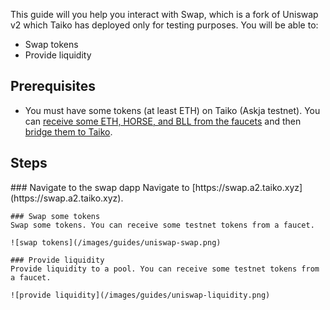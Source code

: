 
This guide will you help you interact with Swap, which is a fork of Uniswap v2 which Taiko has deployed only for testing purposes. You will be able to:
- Swap tokens
- Provide liquidity

## Prerequisites

- You must have some tokens (at least ETH) on Taiko (Askja testnet). You can [receive some ETH, HORSE, and BLL from the faucets](/docs/guides/receive-tokens) and then [bridge them to Taiko](/docs/guides/use-the-bridge).

## Steps

<Steps>
    ### Navigate to the swap dapp
    Navigate to [https://swap.a2.taiko.xyz](https://swap.a2.taiko.xyz).

    ### Swap some tokens
    Swap some tokens. You can receive some testnet tokens from a faucet.

    ![swap tokens](/images/guides/uniswap-swap.png)

    ### Provide liquidity
    Provide liquidity to a pool. You can receive some testnet tokens from a faucet.

    ![provide liquidity](/images/guides/uniswap-liquidity.png)
</Steps>
